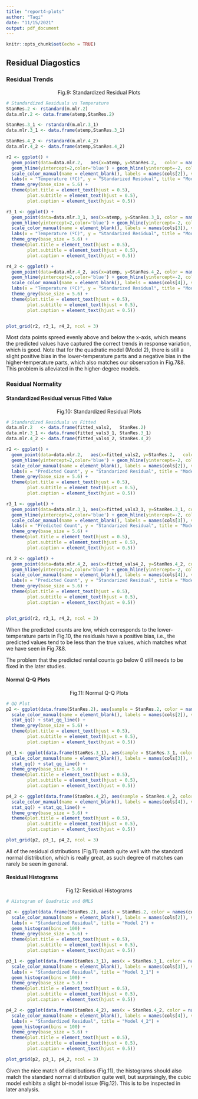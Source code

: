```yaml
---
title: "report4-plots"
author: "Taqi"
date: "11/15/2021"
output: pdf_document
---
```


```r
knitr::opts_chunk$set(echo = TRUE)
```

## Residual Diagostics

### Residual Trends

$$\text{Fig.9: Standardized Residual Plots}$$

```r
# Standardized Residuals vs Temperature
StanRes.2 <- rstandard(m.mlr.2)
data.mlr.2 <- data.frame(atemp,StanRes.2)

StanRes.3_1 <- rstandard(m.mlr.3_1)
data.mlr.3_1 <- data.frame(atemp,StanRes.3_1)

StanRes.4_2 <- rstandard(m.mlr.4_2)
data.mlr.4_2 <- data.frame(atemp,StanRes.4_2)

r2 <- ggplot() + 
  geom_point(data=data.mlr.2,   aes(x=atemp, y=StanRes.2,   color = names(cols[2])), size = 1) +
  geom_hline(yintercept=2,color='blue') + geom_hline(yintercept=-2, color='blue') +
  scale_color_manual(name = element_blank(), labels = names(cols[2]), values = cols[2]) +
  labs(x = "Temperature (ºC)", y = "Standarized Residual", title = "Model 2") + 
  theme_grey(base_size = 5.6) + 
  theme(plot.title = element_text(hjust = 0.5),
        plot.subtitle = element_text(hjust = 0.5),
        plot.caption = element_text(hjust = 0.5))

r3_1 <- ggplot() + 
  geom_point(data=data.mlr.3_1, aes(x=atemp, y=StanRes.3_1, color = names(cols[3])), size = 1) +
  geom_hline(yintercept=2,color='blue') + geom_hline(yintercept=-2, color='blue') +
  scale_color_manual(name = element_blank(), labels = names(cols[3]), values = cols[3]) +
  labs(x = "Temperature (ºC)", y = "Standarized Residual", title = "Model 3_1") +
  theme_grey(base_size = 5.6) + 
  theme(plot.title = element_text(hjust = 0.5),
        plot.subtitle = element_text(hjust = 0.5),
        plot.caption = element_text(hjust = 0.5))

r4_2 <- ggplot() + 
  geom_point(data=data.mlr.4_2, aes(x=atemp, y=StanRes.4_2, color = names(cols[4])), size = 1) +
  geom_hline(yintercept=2,color='blue') + geom_hline(yintercept=-2, color='blue') +
  scale_color_manual(name = element_blank(), labels = names(cols[4]), values = cols[4]) +
  labs(x = "Temperature (ºC)", y = "Standarized Residual", title = "Model 4_2") + 
  theme_grey(base_size = 5.6) + 
  theme(plot.title = element_text(hjust = 0.5),
        plot.subtitle = element_text(hjust = 0.5),
        plot.caption = element_text(hjust = 0.5))


plot_grid(r2, r3_1, r4_2, ncol = 3)
```

Most data points spreed evenly above and below the x-axis, which means the predicted values have captured the correct trends in response variation, which is good. Note that for the quadratic model (Model 2), there is still a slight positive bias in the lower-temperature parts and a negative bias in the higher-temperature parts, which also matches our observation in Fig.7&8. This problem is alleviated in the higher-degree models. 

### Residual Normality

#### Standardized Residual versus Fitted Value

$$\text{Fig.10: Standardized Residual Plots}$$

```r
# Standardized Residuals vs Fitted
data.mlr.2   <- data.frame(fitted_vals2,   StanRes.2)
data.mlr.3_1 <- data.frame(fitted_vals3_1, StanRes.3_1)
data.mlr.4_2 <- data.frame(fitted_vals4_2, StanRes.4_2)

r2 <- ggplot() + 
  geom_point(data=data.mlr.2,   aes(x=fitted_vals2, y=StanRes.2,   color = names(cols[2])), size = 1) +
  geom_hline(yintercept=2,color='blue') + geom_hline(yintercept=-2, color='blue') +
  scale_color_manual(name = element_blank(), labels = names(cols[2]), values = cols[2]) +
  labs(x = "Predicted Count", y = "Standarized Residual", title = "Model 2") + 
  theme_grey(base_size = 5.6) + 
  theme(plot.title = element_text(hjust = 0.5),
        plot.subtitle = element_text(hjust = 0.5),
        plot.caption = element_text(hjust = 0.5))

r3_1 <- ggplot() + 
  geom_point(data=data.mlr.3_1, aes(x=fitted_vals3_1, y=StanRes.3_1, color = names(cols[3])), size = 1) +
  geom_hline(yintercept=2,color='blue') + geom_hline(yintercept=-2, color='blue') +
  scale_color_manual(name = element_blank(), labels = names(cols[3]), values = cols[3]) +
  labs(x = "Predicted Count", y = "Standarized Residual", title = "Model 3_1") + 
  theme_grey(base_size = 5.6) + 
  theme(plot.title = element_text(hjust = 0.5),
        plot.subtitle = element_text(hjust = 0.5),
        plot.caption = element_text(hjust = 0.5))

r4_2 <- ggplot() + 
  geom_point(data=data.mlr.4_2, aes(x=fitted_vals4_2, y=StanRes.4_2, color = names(cols[4])), size = 1) +
  geom_hline(yintercept=2,color='blue') + geom_hline(yintercept=-2, color='blue') +
  scale_color_manual(name = element_blank(), labels = names(cols[4]), values = cols[4]) +
  labs(x = "Predicted Count", y = "Standarized Residual", title = "Model 4_2") + 
  theme_grey(base_size = 5.6) + 
  theme(plot.title = element_text(hjust = 0.5),
        plot.subtitle = element_text(hjust = 0.5),
        plot.caption = element_text(hjust = 0.5))


plot_grid(r2, r3_1, r4_2, ncol = 3)
```

When the predicted counts are low, which corresponds to the lower-temperature parts in Fig.10, the residuals have a positive bias, i.e., the predicted values tend to be less than the true values, which matches what we have seen in Fig.7&8. 

The problem that the predicted rental counts go below 0 still needs to be fixed in the later studies. 

#### Normal Q-Q Plots

$$\text{Fig.11: Normal Q-Q Plots}$$

```r
# QQ Plot
p2 <- ggplot(data.frame(StanRes.2), aes(sample = StanRes.2, color = names(cols[2]))) + 
  scale_color_manual(name = element_blank(), labels = names(cols[2]), values = cols[2]) + 
  stat_qq() + stat_qq_line() + 
  theme_grey(base_size = 5.6) + 
  theme(plot.title = element_text(hjust = 0.5),
        plot.subtitle = element_text(hjust = 0.5),
        plot.caption = element_text(hjust = 0.5))

p3_1 <- ggplot(data.frame(StanRes.3_1), aes(sample = StanRes.3_1, color = names(cols[3]))) + 
  scale_color_manual(name = element_blank(), labels = names(cols[3]), values = cols[3]) + 
  stat_qq() + stat_qq_line() + 
  theme_grey(base_size = 5.6) + 
  theme(plot.title = element_text(hjust = 0.5),
        plot.subtitle = element_text(hjust = 0.5),
        plot.caption = element_text(hjust = 0.5)) 

p4_2 <- ggplot(data.frame(StanRes.4_2), aes(sample = StanRes.4_2, color = names(cols[4]))) + 
  scale_color_manual(name = element_blank(), labels = names(cols[4]), values = cols[4]) + 
  stat_qq() + stat_qq_line() + 
  theme_grey(base_size = 5.6) + 
  theme(plot.title = element_text(hjust = 0.5),
        plot.subtitle = element_text(hjust = 0.5),
        plot.caption = element_text(hjust = 0.5)) 

plot_grid(p2, p3_1, p4_2, ncol = 3)
```

All of the residual distributions (Fig.11) match quite well with the standard normal distribution, which is really great, as such degree of matches can rarely be seen in general. 

\newpage

#### Residual Histograms

$$\text{Fig.12: Residual Histograms}$$

```r
# Histogram of Quadratic and QMLS

p2 <- ggplot(data.frame(StanRes.2), aes(x = StanRes.2, color = names(cols[2]))) + 
  scale_color_manual(name = element_blank(), labels = names(cols[2]), values = cols[2]) + 
  labs(x = "Standardized Residual", title = "Model 2") + 
  geom_histogram(bins = 100) + 
  theme_grey(base_size = 5.6) + 
  theme(plot.title = element_text(hjust = 0.5),
        plot.subtitle = element_text(hjust = 0.5),
        plot.caption = element_text(hjust = 0.5))

p3_1 <- ggplot(data.frame(StanRes.3_1), aes(x = StanRes.3_1, color = names(cols[3]))) + 
  scale_color_manual(name = element_blank(), labels = names(cols[3]), values = cols[3]) + 
  labs(x = "Standardized Residual", title = "Model 3_1") + 
  geom_histogram(bins = 100) + 
  theme_grey(base_size = 5.6) + 
  theme(plot.title = element_text(hjust = 0.5),
        plot.subtitle = element_text(hjust = 0.5),
        plot.caption = element_text(hjust = 0.5))

p4_2 <- ggplot(data.frame(StanRes.4_2), aes(x = StanRes.4_2, color = names(cols[4]))) + 
  scale_color_manual(name = element_blank(), labels = names(cols[4]), values = cols[4]) + 
  labs(x = "Standardized Residual", title = "Model 4_2") + 
  geom_histogram(bins = 100) + 
  theme_grey(base_size = 5.6) + 
  theme(plot.title = element_text(hjust = 0.5),
        plot.subtitle = element_text(hjust = 0.5),
        plot.caption = element_text(hjust = 0.5))

plot_grid(p2, p3_1, p4_2, ncol = 3)
```

Given the nice match of distributions (Fig.11), the histograms should also match the standard normal distribution quite well, but surprisingly, the cubic model exhibits a slight bi-model issue (Fig.12). This is to be inspected in later analysis. 
